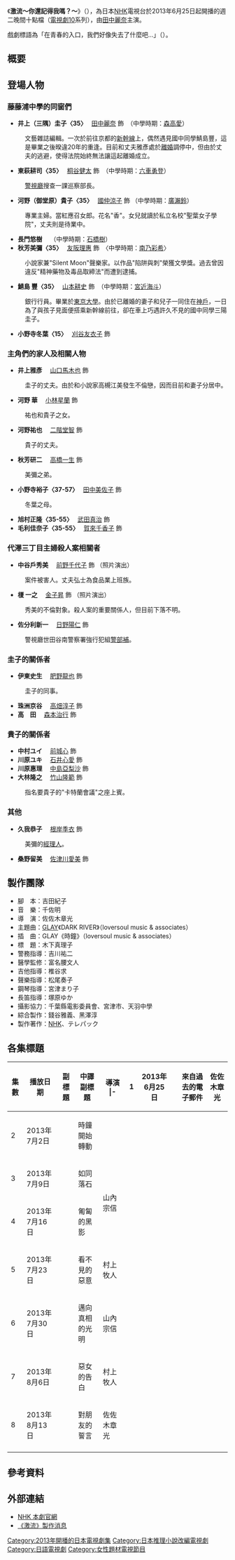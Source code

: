 {{unreferenced|time=2013-01-09T07:16:28+00:00}}
{{電視節目資訊框
| 顏色       = 
| 名稱       = 激流～你還記得我嗎？～
| 原名       = {{lang|ja|激流〜私を憶えていますか?〜}}
| 圖片       = 
| 圖說       = 
| 類型       = 電視連續劇
| 導演       = 佐佐木章光
| 編劇       = 吉田紀子
| 發展       = 
| 演出       = [[田中麗奈_(演員)|田中麗奈]]<br />[[桐谷健太|桐谷健太]] 　[[國仲涼子|國仲涼子]]<br />[[友阪理惠|友阪理惠]]　 [[山本耕史|山本耕史]]<br />[[刈谷友衣子|刈谷友衣子]]<br />等
| 主題曲     = 
| 國家       = {{JPN}}
| 地區       = 
| 語言       = [[日語|日語]]
| 季數       = 
| 集數       = 8
| 製片人     = 錢谷雅義<br />黑澤　淳
| 外景       = 
| 每集長     = 48分鐘<br />（週二 22:00 - 22:48）
| 頻道       = [[NHK|NHK]]
| 電視網     = [[NHK|NHK]]
| 音訊制式   = [[立體聲|立體聲]]
| 開始       = 2013年6月25日
| 結束       = 8月13日
| 首播國家1= 
| 頻道1  = 
| 開始1    = 
| 結束1    = 
| 相關劇集   = 
| 臺灣名稱     = 
| 中國大陸名稱 = 
| 港澳名稱     = 
| 馬新名稱     = 
| 官方網站   = 
| imdb_id    = 
| tv_com_id  = 
}}
《'''激流～你還記得我嗎？～'''》（{{lang-ja|激流〜私を憶えていますか?〜}}），為日本[[NHK|NHK]]電視台於2013年6月25日起開播的週二晚間十點檔（[[電視劇10|電視劇10]]系列），由[[田中麗奈_(演員)|田中麗奈]]主演。

戲劇標語為「在青春的入口，我們好像失去了什麼吧…」（{{lang|ja|青春の入口で私たちは何を失ったのだろう…}}）。

== 概要 ==

== 登場人物 ==
=== 藤藤浦中學的同窗們 ===
* '''井上（三隅）圭子〈35〉'''　 [[田中麗奈_(演員)|田中麗奈]] 飾　（中學時期：[[森高愛|森高愛]]）
:文藝雜誌編輯。一次於前往京都的[[新幹線|新幹線]]上，偶然遇見國中同學鯖島豐，這是畢業之後暌違20年的重逢。目前和丈夫雅彥處於[[離婚|離婚]]調停中，但由於丈夫的逃避，使得法院始終無法讓這起離婚成立。
* '''東萩耕司〈35〉'''　 [[桐谷健太|桐谷健太]] 飾　（中學時期：[[六車勇登|六車勇登]]）
:[[警視廳|警視廳]]搜查一課巡察部長。
* '''河野（御堂原）貴子〈35〉'''　 [[國仲涼子|國仲涼子]] 飾 （中學時期：[[廣瀨鈴|廣瀨鈴]]）
:專業主婦。當紅應召女郎。花名"香"。女兒就讀於私立名校"聖葉女子學院"，丈夫則是待業中。
* '''長門悠樹'''　 （中學時期：[[石橋樹|石橋樹]]）
* '''秋芳美彌〈35〉'''　 [[友阪理惠|友阪理惠]] 飾　〈中學時期：[[南乃彩希|南乃彩希]]〉
:小說家兼"Silent Moon"聲樂家。以作品"陷阱與刺"榮獲文學獎。過去曾因違反"精神藥物及毒品取締法"而遭到逮捕。
* '''鯖島 豐〈35〉'''　 [[山本耕史|山本耕史]] 飾　（中學時期：[[宮近海斗|宮近海斗]]）
:銀行行員。畢業於[[東京大學|東京大學]]。由於已離婚的妻子和兒子一同住在[[神戶|神戶]]，一日為了與孩子見面便搭乘新幹線前往，卻在車上巧遇許久不見的國中同學三陽圭子。
* '''小野寺冬葉〈15〉'''　 [[刈谷友衣子|刈谷友衣子]] 飾
:

=== 主角們的家人及相關人物 ===
* '''井上雅彥'''　 [[山口馬木也|山口馬木也]] 飾
:圭子的丈夫。由於和小說家高槻江美發生不倫戀，因而目前和妻子分居中。
* '''河野 華'''　 [[小林星蘭|小林星蘭]] 飾
:祐也和貴子之女。
* '''河野祐也'''　 [[二階堂智|二階堂智]] 飾
:貴子的丈夫。
* '''秋芳研二'''　 [[高橋一生|高橋一生]] 飾
:美彌之弟。
* '''小野寺裕子〈37-57〉'''　 [[田中美佐子|田中美佐子]] 飾
:冬葉之母。
* '''旭村正隆〈35-55〉'''　 [[武田真治|武田真治]] 飾
* '''毛利佳奈子〈35-55〉'''　 [[賀來千香子|賀來千香子]] 飾

=== 代澤三丁目主婦殺人案相關者 ===
* '''中谷戶秀美'''　 [[前野千代子|前野千代子]] 飾 （照片演出）
:案件被害人。丈夫弘士為食品業上班族。
* '''榎 一之'''　 [[金子昇|金子昇]] 飾 （照片演出）
:秀美的不倫對象。殺人案的重要關係人，但目前下落不明。
* '''佐分利新一'''　 [[日野陽仁|日野陽仁]] 飾
:警視廳世田谷南警察署強行犯組[[警部補|警部補]]。

=== 圭子的關係者 ===
* '''伊東史生'''　 [[肥野龍也|肥野龍也]] 飾
:圭子的同事。
* '''珠洲京谷'''　 [[高畑淳子|高畑淳子]] 飾
* '''高　田'''　 [[森本治行|森本治行]] 飾
=== 貴子的關係者 ===
* '''中村ユイ'''　 [[前城心|前城心]] 飾
* '''川原ユキ'''　 [[石井心愛|石井心愛]] 飾
* '''川原惠理'''　 [[中島亞梨沙|中島亞梨沙]] 飾
* '''大林隆之'''　 [[竹山隆範|竹山隆範]] 飾
:指名要貴子的"卡特蘭會議"之座上賓。
=== 其他 ===
* '''久我恭子'''　 [[根岸季衣|根岸季衣]] 飾
:美彌的[[經理人|經理人]]。
* '''桑野留美'''　 [[佐津川愛美|佐津川愛美]] 飾

== 製作團隊 ==
* 腳　本：吉田紀子
* 音　樂：千佐明
* 導　演：佐佐木章光
* 主題曲：[[GLAY|GLAY]]《DARK RIVER》（loversoul music & associates）
* 插　曲：GLAY《時鐘》（loversoul music & associates）
* 標　題：木下真理子
* 警務指導：吉川祐二
* 醫學監修：富名腰文人
* 吉他指導：椎谷求
* 聲樂指導：松尾奏子
* 鋼琴指導：宮津まり子
* 長笛指導：塚原ゆか
* 攝影協力：千葉縣電影委員會、宮津市、天羽中學
* 綜合製作：錢谷雅義、黑澤淳
* 製作著作：[[NHK|NHK]]、テレパック

== 各集標題 ==
{| class="wikitable" style="text-align:center"
|-
!集數!!播放日期!!副標題!!中譯副標題!!導演
|-　
|1||2013年6月25日||{{lang|ja|過去からのEメール}}||來自過去的電子郵件||rowspan="2"|佐佐木章光
|-
|2||2013年7月2日||{{lang|ja|時計は動き出す}}||時鐘開始轉動
|-
|3||2013年7月9日||{{lang|ja|転げ落ちる石のように}}||如同落石||rowspan="2"|山內宗信
|-
|4||2013年7月16日||{{lang|ja|忍び寄る黒い影}}||匍匐的黑影
|-
|5||2013年7月23日||{{lang|ja|見えない悪意}}||看不見的惡意||村上牧人
|-
|6||2013年7月30日||{{lang|ja|真実への光明}}||邁向真相的光明||山內宗信
|-
|7||2013年8月6日||{{lang|ja|惡女の告白}}||惡女的告白||村上牧人
|-
|8||2013年8月13日||{{lang|ja|友への誓い}}||對朋友的誓言||佐佐木章光
|-
|}

== 參考資料 ==
{{Reflist}}

== 外部連結 ==
* [http://www.nhk.or.jp/drama10/gekiryu/ NHK 本劇官網] {{Wayback|url=http://www.nhk.or.jp/drama10/gekiryu/ |date=20130627105039 }}{{ja icon}}
* [https://web.archive.org/web/20130523111935/http://www9.nhk.or.jp/dramatopics-blog/22000/150092.html 《激流》製作消息]{{ja icon}}

{{電視節目的變遷|
電視台=[[NHK|NHK]]|
播放檔次=[[電視劇10|電視劇10]]|
節目名稱=[[激流～你還記得我嗎？～|激流<br />～你還記得我嗎？～]]<br/>（2013年6月25日－2013年8月13日） |
上一節目=[[第二樂章_(2013年電視劇)|第二樂章]]<br />（2013年4月6日－2013年6月11日）|
下一節目=[[玻璃之家|玻璃之家]]<br />（2013年9月3日－2013年10月29日）
}}

{{電視劇10}}
{{DEFAULTSORT:Gekiryū}}
[[Category:2013年開播的日本電視劇集|Category:2013年開播的日本電視劇集]]
[[Category:日本推理小說改編電視劇|Category:日本推理小說改編電視劇]]
[[Category:日語電視劇|Category:日語電視劇]]
[[Category:女性題材電視節目|Category:女性題材電視節目]]